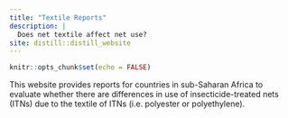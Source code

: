 ```yaml
---
title: "Textile Reports"
description: |
  Does net textile affect net use?
site: distill::distill_website
---
```


```r
knitr::opts_chunk$set(echo = FALSE)
```

This website provides reports for countries in sub-Saharan Africa to evaluate whether there are differences in use of insecticide-treated nets (ITNs) due to the textile of ITNs (i.e. polyester or polyethylene).